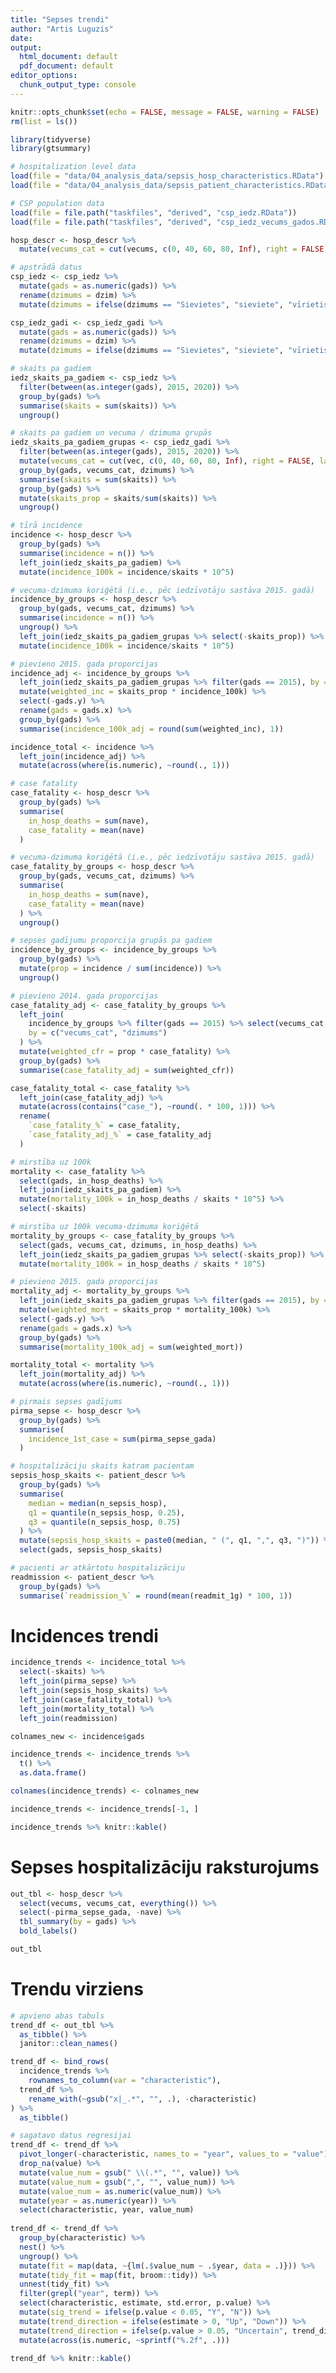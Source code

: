 ```yaml
---
title: "Sepses trendi"
author: "Artis Luguzis"
date: 
output:
  html_document: default
  pdf_document: default
editor_options: 
  chunk_output_type: console
---
```


```r
knitr::opts_chunk$set(echo = FALSE, message = FALSE, warning = FALSE)
rm(list = ls())
```

```r
library(tidyverse)
library(gtsummary)
```


```r
# hospitalization level data
load(file = "data/04_analysis_data/sepsis_hosp_characteristics.RData")
load(file = "data/04_analysis_data/sepsis_patient_characteristics.RData")

# CSP population data
load(file = file.path("taskfiles", "derived", "csp_iedz.RData"))
load(file = file.path("taskfiles", "derived", "csp_iedz_vecums_gados.RData"))
```

```r
hosp_descr <- hosp_descr %>% 
  mutate(vecums_cat = cut(vecums, c(0, 40, 60, 80, Inf), right = FALSE, labels = c("18-39", "40-59", "60-79", "80+")))
```


```r
# apstrādā datus
csp_iedz <- csp_iedz %>% 
  mutate(gads = as.numeric(gads)) %>% 
  rename(dzimums = dzim) %>% 
  mutate(dzimums = ifelse(dzimums == "Sievietes", "sieviete", "vīrietis"))

csp_iedz_gadi <- csp_iedz_gadi %>% 
  mutate(gads = as.numeric(gads)) %>%
  rename(dzimums = dzim) %>% 
  mutate(dzimums = ifelse(dzimums == "Sievietes", "sieviete", "vīrietis"))

# skaits pa gadiem
iedz_skaits_pa_gadiem <- csp_iedz %>%
  filter(between(as.integer(gads), 2015, 2020)) %>%
  group_by(gads) %>%
  summarise(skaits = sum(skaits)) %>%
  ungroup()

# skaits pa gadiem un vecuma / dzimuma grupās
iedz_skaits_pa_gadiem_grupas <- csp_iedz_gadi %>%
  filter(between(as.integer(gads), 2015, 2020)) %>%
  mutate(vecums_cat = cut(vec, c(0, 40, 60, 80, Inf), right = FALSE, labels = c("18-39", "40-59", "60-79", "80+"))) %>%
  group_by(gads, vecums_cat, dzimums) %>%
  summarise(skaits = sum(skaits)) %>% 
  group_by(gads) %>% 
  mutate(skaits_prop = skaits/sum(skaits)) %>% 
  ungroup()
```

```r
# tīrā incidence
incidence <- hosp_descr %>% 
  group_by(gads) %>% 
  summarise(incidence = n()) %>% 
  left_join(iedz_skaits_pa_gadiem) %>% 
  mutate(incidence_100k = incidence/skaits * 10^5)

# vecuma-dzimuma koriģētā (i.e., pēc iedzīvotāju sastāva 2015. gadā)
incidence_by_groups <- hosp_descr %>% 
  group_by(gads, vecums_cat, dzimums) %>% 
  summarise(incidence = n()) %>%
  ungroup() %>% 
  left_join(iedz_skaits_pa_gadiem_grupas %>% select(-skaits_prop)) %>% 
  mutate(incidence_100k = incidence/skaits * 10^5)

# pievieno 2015. gada proporcijas
incidence_adj <- incidence_by_groups %>% 
  left_join(iedz_skaits_pa_gadiem_grupas %>% filter(gads == 2015), by = c("vecums_cat", "dzimums")) %>% 
  mutate(weighted_inc = skaits_prop * incidence_100k) %>% 
  select(-gads.y) %>% 
  rename(gads = gads.x) %>% 
  group_by(gads) %>% 
  summarise(incidence_100k_adj = round(sum(weighted_inc), 1))

incidence_total <- incidence %>% 
  left_join(incidence_adj) %>% 
  mutate(across(where(is.numeric), ~round(., 1)))
```

```r
# case fatality
case_fatality <- hosp_descr %>% 
  group_by(gads) %>% 
  summarise(
    in_hosp_deaths = sum(nave),
    case_fatality = mean(nave)
  )

# vecuma-dzimuma koriģētā (i.e., pēc iedzīvotāju sastāva 2015. gadā)
case_fatality_by_groups <- hosp_descr %>%
  group_by(gads, vecums_cat, dzimums) %>%
  summarise(
    in_hosp_deaths = sum(nave),
    case_fatality = mean(nave)
  ) %>%
  ungroup()

# sepses gadījumu proporcija grupās pa gadiem
incidence_by_groups <- incidence_by_groups %>% 
  group_by(gads) %>% 
  mutate(prop = incidence / sum(incidence)) %>% 
  ungroup()

# pievieno 2014. gada proporcijas
case_fatality_adj <- case_fatality_by_groups %>%
  left_join(
    incidence_by_groups %>% filter(gads == 2015) %>% select(vecums_cat, dzimums, prop),
    by = c("vecums_cat", "dzimums")
  ) %>%
  mutate(weighted_cfr = prop * case_fatality) %>%
  group_by(gads) %>%
  summarise(case_fatality_adj = sum(weighted_cfr))

case_fatality_total <- case_fatality %>%
  left_join(case_fatality_adj) %>% 
  mutate(across(contains("case_"), ~round(. * 100, 1))) %>% 
  rename(
    `case_fatality_%` = case_fatality,
    `case_fatality_adj_%` = case_fatality_adj
  )
```

```r
# mirstība uz 100k
mortality <- case_fatality %>% 
  select(gads, in_hosp_deaths) %>% 
  left_join(iedz_skaits_pa_gadiem) %>% 
  mutate(mortality_100k = in_hosp_deaths / skaits * 10^5) %>% 
  select(-skaits)

# mirstība uz 100k vecuma-dzimuma koriģētā
mortality_by_groups <- case_fatality_by_groups %>% 
  select(gads, vecums_cat, dzimums, in_hosp_deaths) %>% 
  left_join(iedz_skaits_pa_gadiem_grupas %>% select(-skaits_prop)) %>% 
  mutate(mortality_100k = in_hosp_deaths / skaits * 10^5)

# pievieno 2015. gada proporcijas
mortality_adj <- mortality_by_groups %>% 
  left_join(iedz_skaits_pa_gadiem_grupas %>% filter(gads == 2015), by = c("vecums_cat", "dzimums")) %>% 
  mutate(weighted_mort = skaits_prop * mortality_100k) %>% 
  select(-gads.y) %>% 
  rename(gads = gads.x) %>% 
  group_by(gads) %>% 
  summarise(mortality_100k_adj = sum(weighted_mort))

mortality_total <- mortality %>% 
  left_join(mortality_adj) %>% 
  mutate(across(where(is.numeric), ~round(., 1)))
```

```r
# pirmais sepses gadījums
pirma_sepse <- hosp_descr %>% 
  group_by(gads) %>% 
  summarise(
    incidence_1st_case = sum(pirma_sepse_gada)
  )

# hospitalizāciju skaits katram pacientam
sepsis_hosp_skaits <- patient_descr %>% 
  group_by(gads) %>% 
  summarise(
    median = median(n_sepsis_hosp),
    q1 = quantile(n_sepsis_hosp, 0.25),
    q3 = quantile(n_sepsis_hosp, 0.75)
  ) %>% 
  mutate(sepsis_hosp_skaits = paste0(median, " (", q1, ",", q3, ")")) %>% 
  select(gads, sepsis_hosp_skaits)

# pacienti ar atkārtotu hospitalizāciju
readmission <- patient_descr %>% 
  group_by(gads) %>% 
  summarise(`readmission_%` = round(mean(readmit_1g) * 100, 1))
```

# Incidences trendi

```r
incidence_trends <- incidence_total %>% 
  select(-skaits) %>% 
  left_join(pirma_sepse) %>%
  left_join(sepsis_hosp_skaits) %>% 
  left_join(case_fatality_total) %>% 
  left_join(mortality_total) %>% 
  left_join(readmission)

colnames_new <- incidence$gads

incidence_trends <- incidence_trends %>% 
  t() %>% 
  as.data.frame()

colnames(incidence_trends) <- colnames_new

incidence_trends <- incidence_trends[-1, ]

incidence_trends %>% knitr::kable()
```

# Sepses hospitalizāciju raksturojums

```r
out_tbl <- hosp_descr %>% 
  select(vecums, vecums_cat, everything()) %>% 
  select(-pirma_sepse_gada, -nave) %>% 
  tbl_summary(by = gads) %>% 
  bold_labels()

out_tbl
```

# Trendu virziens

```r
# apvieno abas tabuls
trend_df <- out_tbl %>% 
  as_tibble() %>% 
  janitor::clean_names()

trend_df <- bind_rows(
  incidence_trends %>% 
    rownames_to_column(var = "characteristic"),
  trend_df %>% 
    rename_with(~gsub("x|_.*", "", .), -characteristic)
) %>% 
  as_tibble()

# sagatavo datus regresijai
trend_df <- trend_df %>% 
  pivot_longer(-characteristic, names_to = "year", values_to = "value") %>% 
  drop_na(value) %>%
  mutate(value_num = gsub(" \\(.*", "", value)) %>% 
  mutate(value_num = gsub(",", "", value_num)) %>% 
  mutate(value_num = as.numeric(value_num)) %>%
  mutate(year = as.numeric(year)) %>% 
  select(characteristic, year, value_num) 
  
trend_df <- trend_df %>% 
  group_by(characteristic) %>% 
  nest() %>% 
  ungroup() %>% 
  mutate(fit = map(data, ~{lm(.$value_num ~ .$year, data = .)})) %>% 
  mutate(tidy_fit = map(fit, broom::tidy)) %>% 
  unnest(tidy_fit) %>% 
  filter(grepl("year", term)) %>% 
  select(characteristic, estimate, std.error, p.value) %>% 
  mutate(sig_trend = ifelse(p.value < 0.05, "Y", "N")) %>% 
  mutate(trend_direction = ifelse(estimate > 0, "Up", "Down")) %>% 
  mutate(trend_direction = ifelse(p.value > 0.05, "Uncertain", trend_direction)) %>% 
  mutate(across(is.numeric, ~sprintf("%.2f", .)))

trend_df %>% knitr::kable()
```


